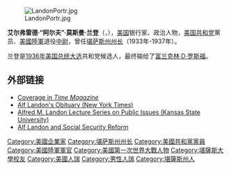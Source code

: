[[File:LandonPortr.jpg|thumb]]

'''艾尔弗雷德·“阿尔夫”·莫斯曼·兰登'''（{{lang-en|Alfred "Alf" Mossman Landon}}，{{bd|1887年|9月9日|1987年|10月12日|L}}），[[美国|美国]]银行家、政治人物，[[美国共和党|美国共和党]]黨员、[[美國陸軍|美國陸軍]]退役[[中尉|中尉]]，曾任[[堪萨斯州州长|堪萨斯州州长]]（1933年-1937年）。

兰登是[[1936年美國總統選舉|1936年美国总统大选]]共和党候选人，最终输给了[[富兰克林·D·罗斯福|富兰克林·D·罗斯福]]。

==外部链接==
*[http://news.google.com/archivesearch?q=alf+landon&sa=N&cid=326417514675 Coverage in ''Time Magazine''] {{Wayback|url=http://news.google.com/archivesearch?q=alf+landon&sa=N&cid=326417514675 |date=20190713093847 }}
*[http://www.nytimes.com/learning/general/onthisday/bday/0909.html/ Alf Landon's Obituary (New York Times)]
*[https://web.archive.org/web/20071219174450/http://www.lib.ksu.edu/depts/spec/flyers/landon.html Alfred M. Landon Lecture Series on Public Issues (Kansas State University)]
*[https://web.archive.org/web/20060929151144/http://www.dissentmagazine.org/article/?article=234 Alf Landon and Social Security Reform]

{{Authority control}}
{{US-bio-stub}}
{{start box}}
{{succession box|[[哈利·H·伍德林|哈利·H·伍德林]]|[[沃尔特·A·赫克斯曼|沃尔特·A·赫克斯曼]]|[[堪萨斯州州长|堪萨斯州州长]]|1933年-1937年}}
{{end box}}

{{DEFAULTSORT:Landon, Alf}}
[[Category:美國企業家|Category:美國企業家]]
[[Category:堪萨斯州州长|Category:堪萨斯州州长]]
[[Category:美國共和黨黨員|Category:美國共和黨黨員]]
[[Category:美國陸軍軍官|Category:美國陸軍軍官]]
[[Category:美國第一次世界大戰人物|Category:美國第一次世界大戰人物]]
[[Category:堪薩斯大學校友|Category:堪薩斯大學校友]]
[[Category:美國人瑞|Category:美國人瑞]]
[[Category:男性人瑞|Category:男性人瑞]]
[[Category:堪薩斯州人|Category:堪薩斯州人]]